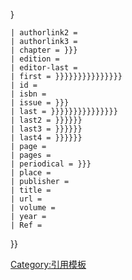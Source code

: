<includeonly>{{Citation
 | access-date = {{{Access-date|}}}
 | authorlink = {{{Authorlink|{{{Authorlink1|}}}}}}
 | authorlink2 = {{{Authorlink2|}}}
 | authorlink3 = {{{Authorlink3|}}}
 | chapter = {{{Chapter|{{{Contribution|}}}}}}
 | edition = {{{Edition|}}}
 | editor-last = {{{Editor|}}}
 | first = {{{Initials1|{{{Given1|{{{First1|{{{Initials|{{{Given|{{{First|}}}}}}}}}}}}}}}}}}
 | id = {{{ID|}}}
 | isbn = {{{ISBN|}}}
 | issue = {{{Issue|{{{Number|}}}}}}
 | last = {{{Author1|{{{Author|{{{Surname|{{{Last|{{{Surname1|{{{Last1|}}}}}}}}}}}}}}}}}}
 | last2 = {{{Author2|{{{Surname2|{{{Last2|}}}}}}}}}
 | last3 = {{{Author3|{{{Surname3|{{{Last3|}}}}}}}}}
 | last4 = {{{Author4|{{{Surname4|{{{Last4|}}}}}}}}}
 | page = {{{Page|}}}
 | pages = {{{Pages|}}}
 | periodical = {{{Journal|{{{Periodical|}}}}}}
 | place = {{{Place|}}}
 | publisher = {{{Publisher|}}}
 | title = {{{Title|}}}
 | url = {{{URL|}}}
 | volume = {{{Volume|}}}
 | year = {{{Year|}}}
 | Ref = {{{Ref|}}}
}}</includeonly><noinclude>{{Documentation}}
[[Category:引用模板]]
</noinclude>